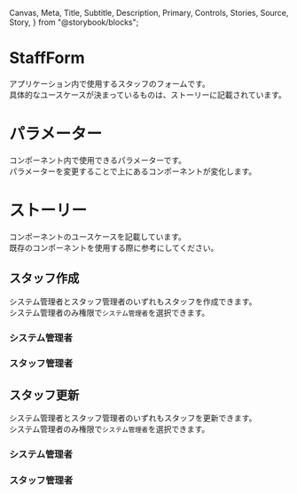   Canvas,
  Meta,
  Title,
  Subtitle,
  Description,
  Primary,
  Controls,
  Stories,
  Source,
  Story,
} from "@storybook/blocks";


<Meta of={StaffFormStories} />

# StaffForm

アプリケーション内で使用するスタッフのフォームです。\
具体的なユースケースが決まっているものは、ストーリーに記載されています。

<Primary />

# パラメーター

コンポーネント内で使用できるパラメーターです。\
パラメーターを変更することで上にあるコンポーネントが変化します。

<Controls />

# ストーリー

コンポーネントのユースケースを記載しています。\
既存のコンポーネントを使用する際に参考にしてください。

## スタッフ作成

システム管理者とスタッフ管理者のいずれもスタッフを作成できます。\
システム管理者のみ権限で`システム管理者`を選択できます。

### システム管理者

<Canvas of={StaffFormStories.SystemAdminCreateStaff} />

### スタッフ管理者

<Canvas of={StaffFormStories.StaffAdminCreateStaff} />

## スタッフ更新

システム管理者とスタッフ管理者のいずれもスタッフを更新できます。\
システム管理者のみ権限で`システム管理者`を選択できます。

### システム管理者

<Canvas of={StaffFormStories.SystemAdminUpdateStaff} />

### スタッフ管理者

<Canvas of={StaffFormStories.StaffAdminUpdateStaff} />
